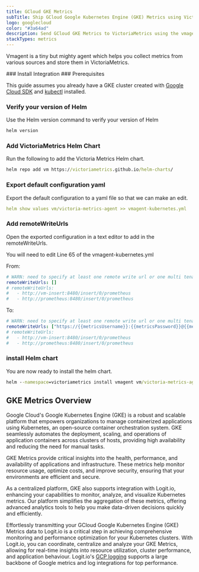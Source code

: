 ```yaml
---
title: GCloud GKE Metrics
subTitle: Ship GCloud Google Kubernetes Engine (GKE) Metrics using VictoriaMetrics vmagent
logo: googlecloud
color: "#3a64ad"
description: Send GCloud GKE Metrics to VictoriaMetrics using the vmagent instructions below and begin analysing your data
stackTypes: metrics
---
```


Vmagent is a tiny but mighty agent which helps you collect metrics from various sources and store them in VictoriaMetrics.

<Steps>
  ### Install Integration
  <InstallIntegration/>
  ### Prerequisites

  This guide assumes you already have a GKE cluster created with [Google Cloud SDK](https://cloud.google.com/sdk/downloads/) and
  [kubectl](https://kubernetes.io/docs/tasks/tools/) installed.

  ### Verify your version of Helm

  Use the Helm version command to verify your version of Helm

  ```cmd copy
  helm version
  ```

  ### Add VictoriaMetrics Helm Chart

  Run the following to add the Victoria Metrics Helm chart.

  ```cmd copy
  helm repo add vm https://victoriametrics.github.io/helm-charts/
  ```

  ### Export default configuration yaml

  Export the default configuration to a yaml file so that we can make an edit.

  ```yml copy
  helm show values vm/victoria-metrics-agent >> vmagent-kubernetes.yml
  ```

  ### Add remoteWriteUrls

  Open the exported configuration in a text editor to add in the remoteWriteUrls.

  You will need to edit Line 65 of the vmagent-kubernetes.yml 

  From:

  ```yml copy
  # WARN: need to specify at least one remote write url or one multi tenant url
  remoteWriteUrls: []
  # remoteWriteUrls:
  #   - http://vm-insert:8480/insert/0/prometheus
  #   - http://prometheus:8480/insert/0/prometheus
  ```

  To:

  ```yml copy
  # WARN: need to specify at least one remote write url or one multi tenant url
  remoteWriteUrls: ["https://{{metricsUsername}}:{{metricsPassword}}@{{metrics_id}}-vm.logit.io:{{vmAgentPort}}/api/v1/write"]
  # remoteWriteUrls:
  #   - http://vm-insert:8480/insert/0/prometheus
  #   - http://prometheus:8480/insert/0/prometheus
  ```

  ### install Helm chart

  You are now ready to install the helm chart.

  ```cmd copy
  helm --namespace=victoriametrics install vmagent vm/victoria-metrics-agent --create-namespace -f vmagent-kubernetes.yml
  ```

</Steps>

## GKE Metrics Overview

Google Cloud's Google Kubernetes Engine (GKE) is a robust and scalable platform that empowers organizations to manage containerized 
applications using Kubernetes, an open-source container orchestration system. GKE seamlessly automates the deployment, scaling, and 
operations of application containers across clusters of hosts, providing high availability and reducing the need for manual tasks.

GKE Metrics provide critical insights into the health, performance, and availability of applications and infrastructure. These metrics 
help monitor resource usage, optimize costs, and improve security, ensuring that your environments are efficient and secure.

As a centralized platform, GKE also supports integration with Logit.io, enhancing your capabilities to monitor, analyze, and visualize 
Kubernetes metrics. Our platform simplifies the aggregation of these metrics, offering advanced analytics tools to help you make 
data-driven decisions quickly and efficiently.

Effortlessly transmitting your GCloud Google Kubernetes Engine (GKE) Metrics data to Logit.io is a critical step in achieving 
comprehensive monitoring and performance optimization for your Kubernetes clusters. With Logit.io, you can coordinate, 
centralize and analyze your GKE Metrics, allowing for real-time insights into resource utilization, cluster performance, 
and application behaviour. Logit.io's [GCP logging](https://logit.io/solutions/gcp-logging/) supports 
a large backbone of Google metrics and log integrations for top performance.